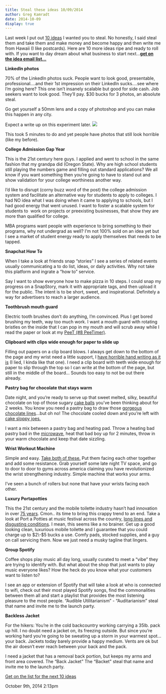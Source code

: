 ```yaml
---
title: Steal these ideas 10/09/2014
author: Greg Kamradt
date: 2014-10-09
display: true
---
```


Last week I put out [10 ideas](http://gregkamradt.com/post/97900026901/give-me-five-minutes-and-ill-give-you-ten-business) I wanted you to steal. No honestly, I said steal them and take them and make money and become happy and then write me from Hawaii (I like postcards). Here are 10 more ideas ripe and ready to roll with. If you want to day dream about what business to start next…**[get on the idea email list…](http://gregkamradt.us3.list-manage2.com/subscribe?u=369c3bcad622c1885e1be518d&id=9b1f93200e)**


**LinkedIn photos**


70% of the LinkedIn photos suck. People want to look good, presentable, professional….and their 1st impression on their LinkedIn sucks….see where I’m going here? This one isn’t insanely scalable but good for side cash. Job seekers want to look good. They’ll pay. $30 bucks for 3 photos, an absolute steal.


Go get yourself a 50mm lens and a copy of photoshop and you can make this happen in any city.


Expect a write up on this experiment later. ![](/images/99579434996_0.jpg)


This took 5 minutes to do and yet people have photos that still look horrible (like my before).


**College Admission Gap Year**


This is the 21st century here guys. I applied and went to school in the same fashion that my grandpa did (Oregon State). Why are high school students still playing the numbers game and filling out standard applications? We all know if you want something then you’re going to have to stand out and show validation for your college worthiness another way.


I’d like to disrupt (corny buzz word of the post) the college admission system and facilitate an alternative way for students to apply to colleges. I had NO idea what I was doing when it came to applying to schools, but I had good energy that went unused. I want to foster a scalable system for students to  work on projects or preexisting businesses, that show they are more than qualified for college. 


MBA programs want people with experience to bring something to their programs, why not undergrad as well? I’m not 100% sold on an idea yet but I see a market of student energy ready to apply themselves that needs to be tapped.


**Snapchat How To**


When I take a look at friends snap “stories” I see a series of related events usually communicating a to do list, ideas, or daily activities. Why not take this platform and ingrate a “how to” service. 


Say I want to show everyone how to make pizza in 10 steps. I could snap my progress on a SnapStory, mark it with appropriate tags, and then upload it for the public. The intent is to be short, sweet, and inspirational. Definitely a way for advertisers to reach a larger audience.


**Toothbrush mouth guard**


Electric tooth brushes don’t do anything, I’m convinced. Plus I get bored brushing my teeth, way too much work. I want a mouth guard with rotating bristles on the inside that I can pop in my mouth and will scrub away while I read the paper or look at my [PeeT (\#8 PeeTimer)](http://gregkamradt.com/post/97900026901/give-me-five-minutes-and-ill-give-you-ten-business). 


**Clipboard with clips wide enough for paper to slide up**


Filling out papers on a clip board blows. I always get down to the bottom of the page and my wrist need a little support, I [have horrible hand writing as it is](http://i.imgur.com/C00jFY7.jpg) (I lied, I kinda like that one). I need a clip board with teeth wide enough for paper to slip through the top so I can write at the bottom of the page, but still in the middle of the board… Sounds too easy to not be out there already.


**Pastry bag for chocolate that stays warm**


Date night, and you’re ready to serve up that sweet melted, silky, beautiful chocolate on top of those sugary [cake balls](http://www.karascakery.com/blog/wp-content/uploads/2009/08/cake-balls2.bmp) you’ve been thinking about for 2 weeks. You know you need a pastry bag to draw those [gorgeous chocolate lines](http://cooktv.sndimg.com/COOK/2011/09/19/cc-francois_Marble-Caramel-Cake-11_s4x3_lead.jpg)…but oh no! The chocolate cooled down and you’re left with [cake sloppy joes.](http://cdn.cakecentral.com/7/72/900x900px-LL-72f07c80_gallery8297521330548922.jpeg)


I want a mix between a pastry bag and heating pad. Throw a heating bad pastry bad in the [microwave](https://www.youtube.com/watch?v=Jki5gLr48_Y#t=114), heat that bad boy up for 2 minutes, throw in your warm chocolate and keep that date sizzling.


**Wrist Workout Machine**


Simple and easy. [Take both of these.](http://www.properstrengthtraining.com/blog/wp-content/uploads/2011/12/The-Forgotten-Push-Up1.jpg) Put them facing each other together and add some resistance. Grab yourself some late night TV space, and go to door to door to gyms across america claiming you have revolutionized the wrist strengthening industry. Simple machine that works your arms.


I’ve seen a bunch of rollers but none that have your wrists facing each other.


**Luxury Portapotties**


This the 21st century and the mobile toilette industry hasn’t had innovation in over [75 years](http://en.wikipedia.org/wiki/Portable_toilet). Cmon.. its time to bring this crappy trend to an end. Take a look at Port a Potties at music festival across the country, [long lines and disgusting conditions](http://www.blogcdn.com/www.mandatory.com/media/2013/04/waiting-to-pee.jpg). I mean, this seems like a no brainer. Get up a good looking clean, luxurious mobile toilette and I guarantee that you could charge up to $2\-$5 bucks a use. Comfy pads, stocked supplies, and a guy on call servicing them. Now we just need a musky tagline that lingers. 


**Group Spotify**


Coffee shops play music all day long, usually curated to meet a “vibe” they are trying to identify with. But what about the shop that just wants to play music everyone likes? How the heck do you know what your customers want to listen to?


I see an app or extension of Spotify that will take a look at who is connected to wifi, check out their most played Spotify songs, find the commonalities between them all and start a playlist that provides the most listening pleasure to the most people. “Audible Utilitarianism” \- “Auditarianism” steal that name and invite me to the launch party.


**Backless Jacket**


For the hikers: You’re in the cold backcountry working carrying a 35lb. pack up hill. I no doubt need a jacket on, its freezing outside. But since you’re working hard you’re going to be sweating up a storm in your warmest spot…your back. Jackets today barely provide a happy medium. Vents are ok but the air doesn’t ever reach between your back and the pack.


I need a jacket that has a removal back portion, but keeps my arms and front area covered. The “Back Jacket” The “Backet" steal that name and invite me to the launch party.


[Get on the list for the next 10 ideas](http://gregkamradt.us3.list-manage2.com/subscribe?u=369c3bcad622c1885e1be518d&id=9b1f93200e)



 October 9th, 2014 2:13pm